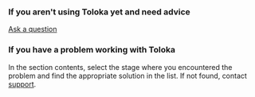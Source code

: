 ### If you aren't using Toloka yet and need advice

[Ask a question](/docs/guide/support)

### If you have a problem working with Toloka

In the section contents, select the stage where you encountered the problem and find the appropriate solution in the list. If not found, contact [support](/docs/guide/support).

